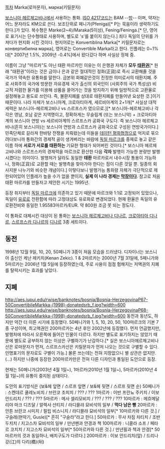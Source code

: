 [[목차]]
Marka(로마문자), марка(키릴문자)

[[보스니아 헤르체고비나]]에서 사용하는 통화. [[ISO 4217]]코드는 BAM --[[밤]]-- 이며, 약자는 어느 문자라도 KM으로 쓴다. 보조단위로 페니가(Pfeniga)[* P는 묵음이라 생략하기도 한다.]가 있다. 복수형은 Marke(2~4)/Maraka(5이상), Fening/Feninga.[* 단, 영어로 표기시는 단수형태로 사용하며, 별도로 's'를 붙이지 않는다.] 죄다 독일의 단위를 가져다가 현지화 시킨 것이다. 현지어로는 Konvertiblina Marka[* 키릴문자로는 конвертибилна марка], 영어로는 Convertible Marka라고 한다. 인플레는 0~1%대[* 2007년 1.5%, 2009년 -0.4%]에서 왔다갔다 하며 사실상 정체 중.

이름이 그냥 "마르카"도 아닌 태환 마르카인 이유는 이 은행권 자체가 '''모두 [[태환권]]'''[* 원래 "태환권"이라는 것은 금이나 은과 같은 절대적인 정화(正貨)로 즉시 교환해줄 것을 국가가 약속한 유통화를 말한다. 금본위 화폐같은것이 진정한 의미로서의 태환지폐. 주로 사회주의 국가에 방문한 자유경제 국가 출신의 외국인이 (사회주의 국가 특성상) 비교적 저렴한 물가를 이용해 상품을 쓸어가는 것을 방지하기 위해 일방적으로 고환율로 설정해놓고 용도로 쓰인다. 즉, 불환지폐를 상대로 태환지폐를 만들어낸 요상한 것.]이기 때문이다. 나라 자체가 보스니아계, 크로아티아계, 세르비아계의 2+1개[* 사실상 대적세력은 보스니아-헤르체고비나 vs 스르프스카 였으므로.][* 보스니아-헤르체고비나 각각은 영남, 호남 같은 지역명이고, 정확하게는 무슬림계 (또는 보스니악) + 크로아티아계의 보스니아 연방 vs 세르비아계의 스르프스카 공화국 구도다. 즉 보스니아 헤르체고비나(흔히 보스니아)는 보스니아 연방과 스르프스카 공화국으로 구성된 연방국가이다.] 민족단체로 갈라져 한바탕 전쟁을 치뤄왔는데 이들을 [[데이턴 평화협정]]으로 억지로 묶으려다보니까 통화간의 경제적 골이 생겨버리는 바람에 [[독일 마르크]]를 중재로 놓고 같은 이름 하에 '''서로가 서로를 태환하는''' 기묘한 형태가 되어버린 것이다.[* 보스니아 헤르체고비나와 스르프스카의 경제력을 마르크로 환산한 다음 '''각자''' 발행이 가능한 분량만 발행시켰다는 의미이다. 발행처가 달라도 동일한 '''태환''' 마르카로서 내수시장 통용이 가능하나, 정화(正貨)로 교환할 때는 발행측을 찾아가야 한다는 점이 다른 것일 뿐. 일종의 회사지분 나누기와 비슷한 개념이다.] 이렇다보니 발행가능 통화량 자체가 극단적으로 제한되어있어 인플레가 높을 수가 없을 뿐이지, '''실제 이 나라 경제는 [[막장]]이다'''. 참고로 처음 태환 마르카를 만들자고 제안한 시기는 1995년.

등장 취지부터 [[독일 마르크]]에 의존하고 있기 때문에 마르크와 1:1로 고정되어 있었으나, 독일이 [[유로]]로 전환함에 따라 고정대상도 유로화로 변경되었다. 현재 환율은 독일의 유로환전비와 동일한 1.95583마르카/EUR. 약 800원 조금 못 되는 정도다.

이 통화로 대체시킨 대상이 된 통화는 [[보스니아 헤르체고비나 디나르]], [[크로아티아 디나르]], [[스르프스카 디나르]]의 [[디나르]] 3종 세트이다.

== 동전 ==
1998년 12월 9일, 10, 20, 50페니가 3종이 처음 모습을 드러냈다. 디자이너는 보스니아 출신인 케난 제키치(Kenan Zekic). 1 & 2마르카는 2000년 7월 31일에, 5페니가와 5마르카는 2006년 1월 5일에 등장하였는데, 주로 사용이 점점 험해지는 저액권의 지폐를 탈락시키는 효과를 낳았다.

== 지폐 ==
http://aes.iupui.edu/rwise/banknotes/bosnia/Bosnia-HerzegovinaP67-50ConvertibileMarkka-(1998)-donatedsrb_f.jpg?width=600
http://aes.iupui.edu/rwise/banknotes/bosnia/Bosnia-HerzegovinaP68-50ConvertibileMarkka-(1998)-donatedsrb_f.jpg?width=600
동전과 동년도, 하지만 약간 더 이른 시기에 등장했다. 50페니가와 1, 5, 10, 20, 50, 100마르크의 기본 7종 구성이며, 최고액권인 200마르카는 4년 후인 2002년에 등장했다. 먼저 언급했지만, 발행처에 따라서 오른쪽에 들어간 인물이 다르다. 하지만 별도로 표기하지는 않았기 때문에 별도로 공부하지 않는 이상은 구별하기가 난감하다.[* 실은 보스니아헤르체고비나산은 로마문자가 먼저, 스르프스카산은 키릴문자가 먼저 나오는 것으로 구별할 수 있다. 인명표기의 문자로도 구별이 가능.] 몰론 쓰는데는 전혀 지장없으니 별 상관은 없지만. (...) 하지만 나중에 등장한 200마르카만은 전혀 다른 디자인과 통일된 도안으로 등장.

현재는 50페니가(2003년 4월 1일~), 1마르카(2010년 1월 1일~), 5마르카(2010년 4월 1일~)의 유통이 중지된 상태이다.

도안의 표기방식은 (보&헤 앞면 / 스르프 앞면 / 보&헤 뒷면 / 스르프 뒷면 순)
50페니가 : 스켄데르 쿨레노비치 / 브란코 초피치 / ??? / ???
1마르카 : 이반 프란뇨 주키치 / 이보 안드리치 / ??? / ???
5마르카 : 메사 셀리모비치 / ??? / ??? / ???
10마르카 : 메흐메달리야 마크 디즈달 / 알렉사 산티치 / 라디믈랴 묘비석의 일부 / '''먹다 남은 빵'''
20마르카 : 안튼 브란코 시미치 / 필립 비스니치 / 라디믈랴 묘비석의 일부[* 10마르카와 다른 것.] / 구슬레(현악기, Gusle)[* 흔히 "구슬라"라고 한다.]
50마르카 : 무사 차짐 차티치 / 조반 두치치 / 지고스차 묘비석의 일부 / 만년펜과 안경과 책
100마르카 : 니콜라 소프 / 페타르 코치치 / 지고스차 묘비석의 일부[* 50마르카와 다른 것.] / 만년필과 책과 안경[* 50마르카의 것과 동일하나, 배치구도가 다르다.]
200마르카 : 이보 안드리치(앞) / 드리나강(江)의 다리(橋)(뒤)
